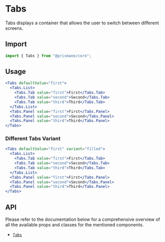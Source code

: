 # Tabs

Tabs displays a container that allows the user to switch between different screens.

## Import

```js
import { Tabs } from "@prismane/core";
```

## Usage

```jsx
<Tabs defaultValue="first">
  <Tabs.List>
    <Tabs.Tab value="first">First</Tabs.Tab>
    <Tabs.Tab value="second">Second</Tabs.Tab>
    <Tabs.Tab value="third">Third</Tabs.Tab>
  </Tabs.List>
  <Tabs.Panel value="first">First</Tabs.Panel>
  <Tabs.Panel value="second">Second</Tabs.Panel>
  <Tabs.Panel value="third">Third</Tabs.Panel>
</Tabs>
```

### Different Tabs Variant

```jsx
<Tabs defaultValue="first" variant="filled">
  <Tabs.List>
    <Tabs.Tab value="first">First</Tabs.Tab>
    <Tabs.Tab value="second">Second</Tabs.Tab>
    <Tabs.Tab value="third">Third</Tabs.Tab>
  </Tabs.List>
  <Tabs.Panel value="first">First</Tabs.Panel>
  <Tabs.Panel value="second">Second</Tabs.Panel>
  <Tabs.Panel value="third">Third</Tabs.Panel>
</Tabs>
```

## API

Please refer to the documentation below for a comprehensive overview of all the available props and classes for the mentioned components.

- [`Tabs`](/docs/components-api/tabs-api)
